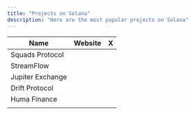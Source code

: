 ```yaml
---
title: "Projects on Solana"
description: "Here are the most popular projects on Solana"
---
```


| Name             | Website | X |
| ---------------- | ------- | --- |
| Squads Protocol  |         |   |
| StreamFlow       |         |   |
| Jupiter Exchange |         |   |
| Drift Protocol   |         |   |
| Huma Finance     |         |   |
|                  |         |   |